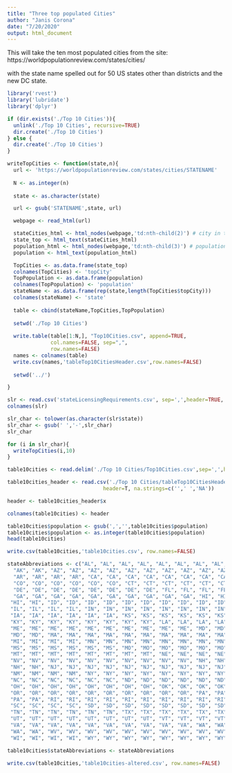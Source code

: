 ---
title: "Three top populated Cities"
author: "Janis Corona"
date: "7/20/2020"
output: html_document
---



This will take the ten most populated cities from the site: https://worldpopulationreview.com/states/cities/

with the state name spelled out for 50 US states other than districts and the new DC state.

```{r}
library('rvest')
library('lubridate')
library('dplyr')

```


```{r}
if (dir.exists('./Top 10 Cities')){
  unlink('./Top 10 Cities', recursive=TRUE)
  dir.create('./Top 10 Cities')
} else {
  dir.create('./Top 10 Cities')
}
```

```{r}
writeTopCities <- function(state,n){
  url <- 'https://worldpopulationreview.com/states/cities/STATENAME'
  
  N <- as.integer(n)
  
  state <- as.character(state)

  url <- gsub('STATENAME',state, url)

  webpage <- read_html(url)

  stateCities_html <- html_nodes(webpage,'td:nth-child(2)') # city in table
  state_top <- html_text(stateCities_html)
  population_html <- html_nodes(webpage,'td:nth-child(3)') # population of city in table
  population <- html_text(population_html)

  TopCities <- as.data.frame(state_top)
  colnames(TopCities) <- 'topCity'
  TopPopulation <- as.data.frame(population)
  colnames(TopPopulation) <- 'population'
  stateName <- as.data.frame(rep(state,length(TopCities$topCity)))
  colnames(stateName) <- 'state'
  
  table <- cbind(stateName,TopCities,TopPopulation)
  
  setwd('./Top 10 Cities')
  
  write.table(table[1:N,], "Top10Cities.csv", append=TRUE, 
              col.names=FALSE, sep=",",
              row.names=FALSE)
  names <- colnames(table)
  write.csv(names,'tableTop10CitiesHeader.csv',row.names=FALSE)
  
  setwd('../')

}

```


```{r}
slr <- read.csv('stateLicensingRequirements.csv', sep=',',header=TRUE, na.strings=c('',' ','NA'))
colnames(slr)
```

```{r}
slr_char <- tolower(as.character(slr$state))
slr_char <- gsub(' ','-',slr_char)
slr_char
```

```{r}
for (i in slr_char){
  writeTopCities(i,10)
}
```

```{r}
table10cities <- read.delim('./Top 10 Cities/Top10Cities.csv',sep=',',header=FALSE, stringsAsFactors = FALSE, na.strings=c('',' ','NA'))
```

```{r}
table10cities_header <- read.csv('./Top 10 Cities/tableTop10CitiesHeader.csv', sep=',',
                               header=T, na.strings=c('',' ','NA'))
```

```{r}
header <- table10cities_header$x

colnames(table10cities) <- header

table10cities$population <- gsub(',','',table10cities$population)
table10cities$population <- as.integer(table10cities$population)
head(table10cities)
```

```{r}
write.csv(table10cities,'table10cities.csv', row.names=FALSE)
```

```{r}
stateAbbreviations <- c("AL", "AL", "AL", "AL", "AL", "AL", "AL", "AL", "AL", "AL", "AK", "AK", "AK", "AK", "AK", "AK", "AK", "AK",
  "AK", "AK", "AZ", "AZ", "AZ", "AZ", "AZ", "AZ", "AZ", "AZ", "AZ", "AZ", "AR", "AR", "AR", "AR", "AR", "AR",
  "AR", "AR", "AR", "AR", "CA", "CA", "CA", "CA", "CA", "CA", "CA", "CA", "CA", "CA", "CO", "CO", "CO", "CO",
  "CO", "CO", "CO", "CO", "CO", "CO", "CT", "CT", "CT", "CT", "CT", "CT", "CT", "CT", "CT", "CT", "DE", "DE",
  "DE", "DE", "DE", "DE", "DE", "DE", "DE", "DE", "FL", "FL", "FL", "FL", "FL", "FL", "FL", "FL", "FL", "FL",
  "GA", "GA", "GA", "GA", "GA", "GA", "GA", "GA", "GA", "GA", "HI", "HI", "HI", "HI", "HI", "HI", "HI", "HI",
 "HI", "HI", "ID", "ID", "ID", "ID", "ID", "ID", "ID", "ID", "ID", "ID", "IL", "IL", "IL", "IL", "IL", "IL",
 "IL", "IL", "IL", "IL", "IN", "IN", "IN", "IN", "IN", "IN", "IN", "IN", "IN", "IN", "IA", "IA", "IA", "IA",
 "IA", "IA", "IA", "IA", "IA", "IA", "KS", "KS", "KS", "KS", "KS", "KS", "KS", "KS", "KS", "KS", "KY", "KY",
 "KY", "KY", "KY", "KY", "KY", "KY", "KY", "KY", "LA", "LA", "LA", "LA", "LA", "LA", "LA", "LA", "LA", "LA",
 "ME", "ME", "ME", "ME", "ME", "ME", "ME", "ME", "ME", "ME", "MD", "MD", "MD", "MD", "MD", "MD", "MD", "MD",
 "MD", "MD", "MA", "MA", "MA", "MA", "MA", "MA", "MA", "MA", "MA", "MA", "MI", "MI", "MI", "MI", "MI", "MI",
 "MI", "MI", "MI", "MI", "MN", "MN", "MN", "MN", "MN", "MN", "MN", "MN", "MN", "MN", "MS", "MS", "MS", "MS",
 "MS", "MS", "MS", "MS", "MS", "MS", "MO", "MO", "MO", "MO", "MO", "MO", "MO", "MO", "MO", "MO", "MT", "MT",
 "MT", "MT", "MT", "MT", "MT", "MT", "MT", "MT", "NE", "NE", "NE", "NE", "NE", "NE", "NE", "NE", "NE", "NE",
 "NV", "NV", "NV", "NV", "NV", "NV", "NV", "NV", "NV", "NV", "NH", "NH", "NH", "NH", "NH", "NH", "NH", "NH",
 "NH", "NH", "NJ", "NJ", "NJ", "NJ", "NJ", "NJ", "NJ", "NJ", "NJ", "NJ", "NM", "NM", "NM", "NM", "NM", "NM",
 "NM", "NM", "NM", "NM", "NY", "NY", "NY", "NY", "NY", "NY", "NY", "NY", "NY", "NY", "NC", "NC", "NC", "NC",
 "NC", "NC", "NC", "NC", "NC", "NC", "ND", "ND", "ND", "ND", "ND", "ND", "ND", "ND", "ND", "ND", "OH", "OH",
 "OH", "OH", "OH", "OH", "OH", "OH", "OH", "OH", "OK", "OK", "OK", "OK", "OK", "OK", "OK", "OK", "OK", "OK",
 "OR", "OR", "OR", "OR", "OR", "OR", "OR", "OR", "OR", "OR", "PA", "PA", "PA", "PA", "PA", "PA", "PA", "PA",
 "PA", "PA", "RI", "RI", "RI", "RI", "RI", "RI", "RI", "RI", "RI", "RI", "SC", "SC", "SC", "SC", "SC", "SC",
 "SC", "SC", "SC", "SC", "SD", "SD", "SD", "SD", "SD", "SD", "SD", "SD", "SD", "SD", "TN", "TN", "TN", "TN",
 "TN", "TN", "TN", "TN", "TN", "TN", "TX", "TX", "TX", "TX", "TX", "TX", "TX", "TX", "TX", "TX", "UT", "UT",
 "UT", "UT", "UT", "UT", "UT", "UT", "UT", "UT", "VT", "VT", "VT", "VT", "VT", "VT", "VT", "VT", "VT", "VT",
 "VA", "VA", "VA", "VA", "VA", "VA", "VA", "VA", "VA", "VA", "WA", "WA", "WA", "WA", "WA", "WA", "WA", "WA",
 "WA", "WA", "WV", "WV", "WV", "WV", "WV", "WV", "WV", "WV", "WV", "WV", "WI", "WI", "WI", "WI", "WI", "WI",
 "WI", "WI", "WI", "WI", "WY", "WY", "WY", "WY", "WY", "WY", "WY", "WY", "WY", "WY")
```

```{r}
table10cities$stateAbbreviations <- stateAbbreviations
```

```{r}
write.csv(table10cities,'table10cities-altered.csv', row.names=FALSE)
```

